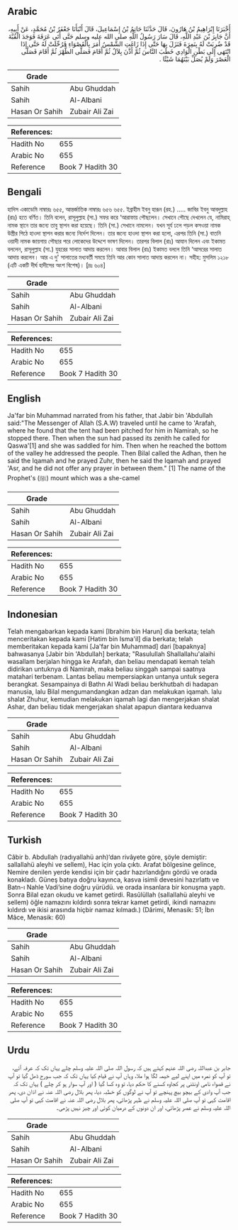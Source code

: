 ## Arabic


<div dir="rtl" lang="ar" style={{fontSize:'larger',backgroundColor:'#f8f9fa',padding:20}}>
أَخْبَرَنَا إِبْرَاهِيمُ بْنُ هَارُونَ، قَالَ حَدَّثَنَا حَاتِمُ بْنُ إِسْمَاعِيلَ، قَالَ أَنْبَأَنَا جَعْفَرُ بْنُ مُحَمَّدٍ، عَنْ أَبِيهِ، أَنَّ جَابِرَ بْنَ عَبْدِ اللَّهِ، قَالَ سَارَ رَسُولُ اللَّهِ صلى الله عليه وسلم حَتَّى أَتَى عَرَفَةَ فَوَجَدَ الْقُبَّةَ قَدْ ضُرِبَتْ لَهُ بِنَمِرَةَ فَنَزَلَ بِهَا حَتَّى إِذَا زَاغَتِ الشَّمْسُ أَمَرَ بِالْقَصْوَاءِ فَرُحِّلَتْ لَهُ حَتَّى إِذَا انْتَهَى إِلَى بَطْنِ الْوَادِي خَطَبَ النَّاسَ ثُمَّ أَذَّنَ بِلاَلٌ ثُمَّ أَقَامَ فَصَلَّى الظُّهْرَ ثُمَّ أَقَامَ فَصَلَّى الْعَصْرَ وَلَمْ يُصَلِّ بَيْنَهُمَا شَيْئًا ‏.‏
</div>
<div style={{backgroundColor:'#f8f9fa',padding:20, marginBottom: 10}}><table> <thead> <tr> <th>Grade</th> <th></th> </tr> </thead> <tbody> <tr><td>Sahih</td><td>Abu Ghuddah</td></tr><tr><td>Sahih</td><td>Al-Albani</td></tr><tr><td>Hasan Or Sahih</td><td>Zubair Ali Zai</td></tr></tbody></table><table> <thead> <tr> <th>References:</th> <th></th> </tr> </thead> <tbody><tr><td>Hadith No</td><td>655</td></tr><tr><td>Arabic No</td><td>655</td></tr><tr><td>Reference</td><td>Book 7 Hadith 30</td></tr></tbody></table></div>

## Bengali


<div dir="ltr" lang="bn" style={{fontSize:'larger',backgroundColor:'#f8f9fa',padding:20}}>
হাদিস একাডেমি নাম্বারঃ ৬৫৫, আন্তর্জাতিক নাম্বারঃ ৬৫৬ ৬৫৫. ইব্রাহীম ইবনু হারূন (রহ.) ..... জাবির ইবনু আবদুল্লাহ (রাঃ) হতে বর্ণিত। তিনি বলেন, রাসূলুল্লাহ (সা.) সফর করে ‘আরাফায় পৌছলেন। সেখানে পৌছে দেখলেন যে, নামিরাহ্ নামক স্থানে তার জন্যে তাবু স্থাপন করা হয়েছে। তিনি (সা.) সেখানে নামলেন। যখন সূর্য ঢলে পড়ল কসওয়া নামক উস্ত্রীর পিঠে হাওদা স্থাপন করার জন্যে নির্দেশ দিলেন। তার জন্যে হাওদা স্থাপন করা হলো, এরপর তিনি (সা.) বাতনি ওয়াদী নামক জায়গায় পৌছার পরে লোকেদের উদ্দেশে ভাষণ দিলেন। তারপর বিলাল (রাঃ) আযান দিলেন এবং ইকামত বললেন, রাসূলুল্লাহ (সা.) যুহরের সালাত আদায় করলেন। আবার বিলাল (রাঃ) ইকামত বললে তিনি ‘আসরের সালাত আদায় করলেন। আর এ দু' সালাতের মধ্যবর্তী সময়ে তিনি আর কোন সালাত আদায় করলেন না। সহীহ: মুসলিম ১২১৮ (এটি একটি দীর্ঘ হাদীসের অংশ বিশেষ)। [দ্রঃ ৬০৪]
</div>
<div style={{backgroundColor:'#f8f9fa',padding:20, marginBottom: 10}}><table> <thead> <tr> <th>Grade</th> <th></th> </tr> </thead> <tbody> <tr><td>Sahih</td><td>Abu Ghuddah</td></tr><tr><td>Sahih</td><td>Al-Albani</td></tr><tr><td>Hasan Or Sahih</td><td>Zubair Ali Zai</td></tr></tbody></table><table> <thead> <tr> <th>References:</th> <th></th> </tr> </thead> <tbody><tr><td>Hadith No</td><td>655</td></tr><tr><td>Arabic No</td><td>655</td></tr><tr><td>Reference</td><td>Book 7 Hadith 30</td></tr></tbody></table></div>

## English


<div dir="ltr" lang="en" style={{fontSize:'larger',backgroundColor:'#f8f9fa',padding:20}}>
Ja'far bin Muhammad narrated from his father, that Jabir bin 'Abdullah said:"The Messenger of Allah (S.A.W) traveled until he came to 'Arafah, where he found that the tent had been pitched for him in Namirah, so he stopped there. Then when the sun had passed its zenith he called for Qaswa'[1] and she was saddled for him. Then when he reached the bottom of the valley he addressed the people. Then Bilal called the Adhan, then he said the Iqamah and he prayed Zuhr, then he said the Iqamah and prayed 'Asr, and he did not offer any prayer in between them." [1] The name of the Prophet's (ﷺ) mount which was a she-camel
</div>
<div style={{backgroundColor:'#f8f9fa',padding:20, marginBottom: 10}}><table> <thead> <tr> <th>Grade</th> <th></th> </tr> </thead> <tbody> <tr><td>Sahih</td><td>Abu Ghuddah</td></tr><tr><td>Sahih</td><td>Al-Albani</td></tr><tr><td>Hasan Or Sahih</td><td>Zubair Ali Zai</td></tr></tbody></table><table> <thead> <tr> <th>References:</th> <th></th> </tr> </thead> <tbody><tr><td>Hadith No</td><td>655</td></tr><tr><td>Arabic No</td><td>655</td></tr><tr><td>Reference</td><td>Book 7 Hadith 30</td></tr></tbody></table></div>

## Indonesian


<div dir="ltr" lang="id" style={{fontSize:'larger',backgroundColor:'#f8f9fa',padding:20}}>
Telah mengabarkan kepada kami [Ibrahim bin Harun] dia berkata; telah menceritakan kepada kami [Hatim bin Isma'il] dia berkata; telah memberitakan kepada kami [Ja'far bin Muhammad] dari [bapaknya] bahwasanya [Jabir bin 'Abdullah] berkata; "Rasulullah Shallallahu'alaihi wasallam berjalan hingga ke Arafah, dan beliau mendapati kemah telah didirikan untuknya di Namirah, maka beliau singgah sampai saatnya matahari terbenam. Lantas beliau mempersiapkan untanya untuk segera berangkat. Sesampainya di Bathn Al Wadi beliau berkhutbah di hadapan manusia, lalu Bilal mengumandangkan adzan dan melakukan iqamah. lalu shalat Zhuhur, kemudian melakukan iqamah lagi dan mengerjakan shalat Ashar, dan beliau tidak mengerjakan shalat apapun diantara keduanva
</div>
<div style={{backgroundColor:'#f8f9fa',padding:20, marginBottom: 10}}><table> <thead> <tr> <th>Grade</th> <th></th> </tr> </thead> <tbody> <tr><td>Sahih</td><td>Abu Ghuddah</td></tr><tr><td>Sahih</td><td>Al-Albani</td></tr><tr><td>Hasan Or Sahih</td><td>Zubair Ali Zai</td></tr></tbody></table><table> <thead> <tr> <th>References:</th> <th></th> </tr> </thead> <tbody><tr><td>Hadith No</td><td>655</td></tr><tr><td>Arabic No</td><td>655</td></tr><tr><td>Reference</td><td>Book 7 Hadith 30</td></tr></tbody></table></div>

## Turkish


<div dir="ltr" lang="tr" style={{fontSize:'larger',backgroundColor:'#f8f9fa',padding:20}}>
Câbir b. Abdullah (radıyallahü anh)‘dan rivâyete göre, şöyle demiştir: sallallahü aleyhi ve sellem), Hac için yola çıktı. Arafat bölgesine gelince, Nemire denilen yerde kendisi için bir çadır hazırlandığını gördü ve orada konakladı. Güneş batıya doğru kayınca, kasva isimli devesini hazırlattı ve Batn-ı Nahle Vadi’sine doğru yürüdü. ve orada insanlara bir konuşma yaptı. Sonra Bilal ezan okudu ve kamet getirdi. Rasûlüllah (sallallahü aleyhi ve sellem) öğle namazını kıldırdı sonra tekrar kamet getirdi, ikindi namazını kıldırdı ve ikisi arasında hiçbir namaz kılmadı.) (Dârimi, Menasik: 51; İbn Mâce, Menasik: 60)
</div>
<div style={{backgroundColor:'#f8f9fa',padding:20, marginBottom: 10}}><table> <thead> <tr> <th>Grade</th> <th></th> </tr> </thead> <tbody> <tr><td>Sahih</td><td>Abu Ghuddah</td></tr><tr><td>Sahih</td><td>Al-Albani</td></tr><tr><td>Hasan Or Sahih</td><td>Zubair Ali Zai</td></tr></tbody></table><table> <thead> <tr> <th>References:</th> <th></th> </tr> </thead> <tbody><tr><td>Hadith No</td><td>655</td></tr><tr><td>Arabic No</td><td>655</td></tr><tr><td>Reference</td><td>Book 7 Hadith 30</td></tr></tbody></table></div>

## Urdu


<div dir="rtl" lang="ur" style={{fontSize:'larger',backgroundColor:'#f8f9fa',padding:20}}>
جابر بن عبداللہ رضی اللہ عنہم کہتے ہیں کہ رسول اللہ صلی اللہ علیہ وسلم چلے یہاں تک کہ عرفہ آئے، تو آپ کو نمرہ میں اپنے لیے خیمہ لگا ہوا ملا، وہاں آپ نے قیام کیا یہاں تک کہ جب سورج ڈھل گیا تو آپ نے قصواء نامی اونٹنی پر کجاوہ کسنے کا حکم دیا، تو وہ کسا گیا ( اور آپ سوار ہو کر چلے ) یہاں تک کہ جب آپ وادی کے بیچو بیچ پہنچے تو آپ نے لوگوں کو خطبہ دیا، پھر بلال رضی اللہ عنہ نے اذان دی، پھر اقامت کہی تو آپ صلی اللہ علیہ وسلم نے ظہر پڑھائی، پھر بلال رضی اللہ عنہ نے اقامت کہی تو آپ صلی اللہ علیہ وسلم نے عصر پڑھائی، اور ان دونوں کے درمیان کوئی اور چیز نہیں پڑھی۔
</div>
<div style={{backgroundColor:'#f8f9fa',padding:20, marginBottom: 10}}><table> <thead> <tr> <th>Grade</th> <th></th> </tr> </thead> <tbody> <tr><td>Sahih</td><td>Abu Ghuddah</td></tr><tr><td>Sahih</td><td>Al-Albani</td></tr><tr><td>Hasan Or Sahih</td><td>Zubair Ali Zai</td></tr></tbody></table><table> <thead> <tr> <th>References:</th> <th></th> </tr> </thead> <tbody><tr><td>Hadith No</td><td>655</td></tr><tr><td>Arabic No</td><td>655</td></tr><tr><td>Reference</td><td>Book 7 Hadith 30</td></tr></tbody></table></div>